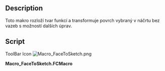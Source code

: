 <languages/>
{{Macro/cs
|Name=FaceToSketch
|Translate=FaceToSketch
|Icon=Macro_FaceToSketch.png
|Description=Konvertuje povrch do náčrtu bez vazeb.
|Author=Jreinhardt
|Version=1.0
|Date=2013-12-23
|FCVersion=All
|Download=[https://www.freecadweb.org/wiki/images/6/6e/Macro_FaceToSketch.png ToolBar Icon]
}}

<div class="mw-translate-fuzzy">
==Description==
Toto makro rozloží tvar funkcí {{KEY|[[Image:Draft Downgrade.png|16px]] [[Draft Downgrade]]}} a transformuje povrch vybraný v náčrtu bez vazeb s možností dalších úprav.
</div>

==Script==

ToolBar Icon [[Image:Macro_FaceToSketch.png]]

'''Macro_FaceToSketch.FCMacro'''

{{MacroCode|code=

import Draft
  
wires,_faces = Draft.downgrade(FreeCADGui.Selection.getSelection(),delete=True)
  
sketch = Draft.makeSketch(wires[0:1])
for wire in wires[1:]:
    Draft.makeSketch([wire],addTo=sketch)
  
for wire in wires:
    FreeCAD.ActiveDocument.removeObject(wire.Name)
}}

{{clear}}